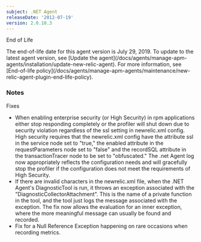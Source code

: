 ```yaml
---
subject: .NET Agent
releaseDate: '2012-07-19'
version: 2.0.10.3
---
```


End of Life

<Callout variant="important">
  The end-of-life date for this agent version is July 29, 2019. To update to the latest agent version, see [Update the agent](/docs/agents/manage-apm-agents/installation/update-new-relic-agent). For more information, see [End-of-life policy](/docs/agents/manage-apm-agents/maintenance/new-relic-agent-plugin-end-life-policy).
</Callout>

### Notes

Fixes

* When enabling enterprise security (or High Security) in rpm applications either stop responding completely or the profiler will shut down due to security violation regardless of the ssl setting in newrelic.xml config.  
  High security requires that the newrelic.xml config have the attribute ssl in the service node set to "true," the enabled attribute in the requestParameters node set to "false" and the recordSQL attribute in the transactionTracer node to be set to "obfuscated." The .net Agent log now appropriately reflects the configuration needs and will gracefully stop the profiler if the configuration does not meet the requirements of High Security.
* If there are invalid characters in the newrelic.xml file, when the .NET Agent's DiagnosticTool is run, it throws an exception associated with the "DiagnosticCollectorAttachment". This is the name of a private function in the tool, and the tool just logs the message associated with the exception. The fix now allows the evaluation for an inner exception, where the more meaningful message can usually be found and recorded.
* Fix for a Null Reference Exception happening on rare occasions when recording metrics.

